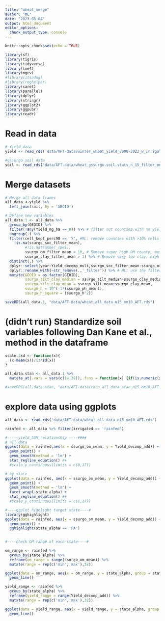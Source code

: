 ```yaml
---
title: "wheat_merge"
author: "ML"
date: "2023-08-04"
output: html_document
editor_options: 
  chunk_output_type: console
---
```


```r
knitr::opts_chunk$set(echo = TRUE)

library(sf)
library(tigris)
library(tidyverse)
library(lme4)
library(mgcv)
#library(itsadug)
#library(reghelper)
library(caret)
library(parallel)
library(dplyr)
library(stringr)
library(ggplot2)
library(ggpubr)
library(readr)
```

# Read in data 

```r
# Yield data
yield <- read_rds('data/AFT-data/winter_wheat_yield_2000-2022_w_irrigation_n_15.rds')

#gssurgo soil data
soil <- read_rds('data/AFT-data/wheat_gssurgo.soil.stats_n_15_filter_om10.rds')

```

# Merge datasets

```r
# Merge all data frames
all_data <-yield %>% 
  left_join(soil, by = 'GEOID') 

# Define new variables
all_data.1 <- all_data %>%
  group_by(GEOID) %>%
  filter(!any(Yield_mg_ha == 0)) %>% # filter out counties with no yield data
  ungroup(.) %>%
  filter(cell_kept_perc90 == 'Y', #ML: remove counties with >10% cells removed due to high om
    !is.na(ssurgo_soc_filter_mean), 
         #!is.na(summer_spei), 
         ssurgo_om_filter_mean < 10, # Remove super high OM county, must be soil processing error
         ssurgo_clay_filter_mean > 1) %>% # Remove very low clay, high sand county (PINE, MN), must be soil processing error
  distinct(.) %>%
  dplyr::select(year:Yield_decomp_mult,ssurgo_soc_filter_mean:ssurgo_order_filter_mode) %>%
  dplyr::rename_with(~str_remove(.,'_filter')) %>% # ML: use the filtered data and rename
  mutate(GEOID = as.factor(GEOID),
         ssurgo_silt_clay_median = ssurgo_silt_median+ssurgo_clay_median,
         ssurgo_silt_clay_mean = ssurgo_silt_mean+ssurgo_clay_mean,
         ssurgo_h = 10^(-1*(ssurgo_ph_mean)),
         ssurgo_h_square = (ssurgo_h^2)) 

saveRDS(all_data.1, "data/AFT-data/wheat_all_data_n15_om10_AFT.rds")

```

# (didn't run) Standardize soil variables following Dan Kane et al., method in the dataframe 

```r
scale.2sd <- function(x){
  (x-mean(x))/(2*sd(x))
}

all.data.stan <- all_data.1 %>%
  mutate_at(.vars = vars(c(14:39)),.funs = function(x) {if(is.numeric(x)) as.vector(scale.2sd(x)) else x})

#saveRDS(all.data.stan, "data/AFT-data/corn_all_data_stan_n15_om10_AFT.rds")

```

# explore data using ggplots 

```r
all_data <- read_rds('data/AFT-data/wheat_all_data_n15_om10_AFT.rds')

rainfed <- all_data %>% filter(irrigated == 'rainfed')

#-----yield_SOM relationship ----####
# all data
ggplot(data = rainfed,aes(x = ssurgo_om_mean, y = Yield_decomp_add)) +
  geom_point() +
  geom_smooth(method = 'lm') +
  stat_regline_equation() #+
  #scale_y_continuous(limits = c(0,17))

# by state
ggplot(data = rainfed, aes(x = ssurgo_om_mean, y = Yield_decomp_add)) +
  geom_point() +
  geom_smooth(method = 'lm') +
  facet_wrap(~state_alpha) +
  stat_regline_equation() #+
  #scale_y_continuous(limits = c(0,17))

#----ggplot highlight target state----#
library(gghighlight)
ggplot(data = rainfed, aes(x = ssurgo_om_mean, y = Yield_decomp_add)) +
  geom_point() +
  gghighlight(state_alpha == 'PA')
  

#----check OM range of each state----#

om_range <- rainfed %>%
  group_by(state_alpha) %>%
  reframe(om_range = range(ssurgo_om_mean)) %>%
  mutate(range = rep(c('min','max'),32)) 

ggplot(data = om_range, aes(x = om_range, y = state_alpha, group = state_alpha)) +
  geom_line()

yield_range <- rainfed %>%
  group_by(state_alpha) %>%
  reframe(yield_range = range(Yield_decomp_add)) %>%
  mutate(range = rep(c('min','max'),32)) 

ggplot(data = yield_range, aes(x = yield_range, y = state_alpha, group = state_alpha)) +
  geom_line()

```
